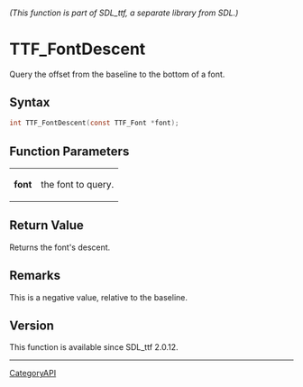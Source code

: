 ====== (This function is part of SDL_ttf, a separate library from SDL.) ======
= TTF_FontDescent =

Query the offset from the baseline to the bottom of a font.

== Syntax ==

<syntaxhighlight lang='c'>
int TTF_FontDescent(const TTF_Font *font);
</syntaxhighlight>

== Function Parameters ==

{|
|'''font'''
|the font to query.
|}

== Return Value ==

Returns the font's descent.

== Remarks ==

This is a negative value, relative to the baseline.

== Version ==

This function is available since SDL_ttf 2.0.12.

----
[[CategoryAPI]]


